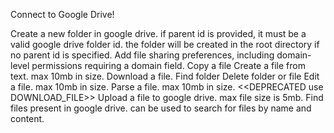 Connect to Google Drive!

<Accordion title="Create Folder">
Create a new folder in google drive. if parent id is provided, it must be a valid google drive folder id. the folder will be created in the root directory if no parent id is specified.
</Accordion>

<Accordion title="Add File Sharing Preference">
Add file sharing preferences, including domain-level permissions requiring a domain field.
</Accordion>

<Accordion title="Copy File">
Copy a file
</Accordion>

<Accordion title="Create a File from Text">
Create a file from text. max 10mb in size.
</Accordion>

<Accordion title="Download a File from Google Drive">
Download a file.
</Accordion>

<Accordion title="Find Folder">
Find folder
</Accordion>

<Accordion title="Delete Folder or File">
Delete folder or file
</Accordion>

<Accordion title="Edit File">
Edit a file. max 10mb in size.
</Accordion>

<Accordion title="Parse a File from Google Drive">
Parse a file. max 10mb in size. &lt;&lt;DEPRECATED use DOWNLOAD_FILE&gt;&gt;
</Accordion>

<Accordion title="Upload File">
Upload a file to google drive. max file size is 5mb.
</Accordion>

<Accordion title="Find Files">
Find files present in google drive. can be used to search for files by name and content.
</Accordion>

